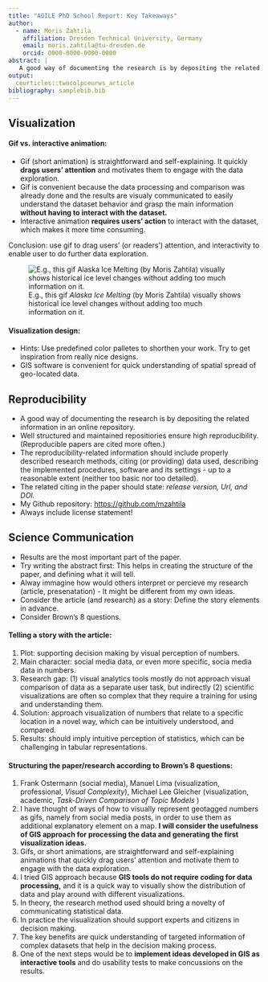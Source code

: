 ```yaml
---
title: "AGILE PhD School Report: Key Takeaways"
author:
  - name: Moris Zahtila
    affiliation: Dresden Technical University, Germany
    email: moris.zahtila@tu-dresden.de
    orcid: 0000-0000-0000-0000
abstract: |
   A good way of documenting the research is by depositing the related information in an online repository.
output:
  ceurticles::twocolpceurws_article
bibliography: samplebib.bib
---
```



## Visualization
#### Gif vs. interactive animation:

- Gif (short animation) is straightforward and self-explaining. It quickly **drags users' attention** and motivates them to engage with the data exploration.
- Gif is convenient because the data processing and comparison was already done and the results are visualy communicated to easily understand the dataset behavior and grasp the main information **without having to interact with the dataset.**
- Interactive animation **requires users' action** to interact with the dataset, which makes it more time consuming.

Conclusion: use gif to drag users' (or readers') attention, and interactivity to enable user to do further data exploration.

![E.g., this gif _Alaska Ice Melting_ (by Moris Zahtila) visually shows historical ice level changes without adding too much information on it.](alaska_ice_melt.gif)

#### Visualization design:

- Hints: Use predefined color palletes to shorthen your work. Try to get inspiration from really nice designs.
- GIS software is convenient for quick understanding of spatial spread of geo-located data.

## Reproducibility

- A good way of documenting the research is by depositing the related information in an online repository.
- Well structured and maintained repositiories ensure high reproducibility. (Reproducible papers are cited more often.)
- The reproducibility-related information should include properly described research methods, citing (or providing) data used, describing the implemented procedures, software and its settings - up to a reasonable extent (neither too basic nor too detailed).
- The related citing in the paper should state: _release version, Url, and DOI._
- My Github repository: <https://github.com/mzahtila>
- Always include license statement!

## Science Communication

- Results are the most important part of the paper.
- Try writing the abstract first: This helps in creating the structure of the paper, and defining what it will tell.
- Alway immagine how would others interpret or percieve my research (article, presenatation) - It might be different from my own ideas.
- Consider the article (and research) as a story: Define the story elements in advance.
- Consider Brown’s 8 questions. 


#### Telling a story with the article:

1.	Plot: supporting decision making by visual perception of numbers.
2.	Main character: social media data, or even more specific, socia media data in numbers.
3.	Research gap: (1) visual analytics tools mostly do not approach visual comparison of data as a separate user task, but indirectly (2) scientific visualizations are often so complex that they require a training for using and understanding them.
4.	Solution: approach visualization of numbers that relate to a specific location in a novel way, which can be intuitively understood, and compared.
5.	Results: should imply intuitive perception of statistics, which can be challenging in tabular representations.


#### Structuring the paper/research according to Brown’s 8 questions:

1.	Frank Ostermann (social media), Manuel Lima (visualization, professional, _Visual Complexity_), Michael Lee Gleicher (visualization, academic, _Task-Driven Comparison of Topic Models_ )
2.	I have thought of ways of how to visually represent geotagged numbers as gifs, namely from social media posts, in order to use them as additional explanatory element on a map. **I will consider the usefulness of GIS approach for processing the data and generating the first visualization ideas.**
3.	Gifs, or short animations, are straightforward and self-explaining animations that quickly drag users’ attention and motivate them to engage with the data exploration. 
4.	I tried GIS approach because **GIS tools do not require coding for data processing,** and it is a quick way to visually show the distribution of data and play around with different visualizations.
5.	In theory, the research method used should bring a novelty of communicating statistical data.
6.	In practice the visualization should support experts and citizens in decision making.
7.	The key benefits are quick understanding of targeted information of complex datasets that help in the decision making process.
8.	One of the next steps would be to **implement ideas developed in GIS as interactive tools** and do usability tests to make concussions on the results.
